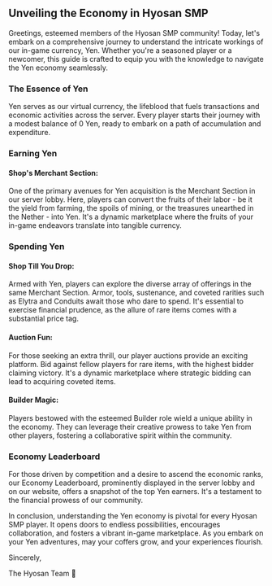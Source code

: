 <div className="px-20 py-40 prose text-sm text-white min-w-[80vw]">

## Unveiling the Economy in Hyosan SMP

Greetings, esteemed members of the Hyosan SMP community! Today, let's embark on a comprehensive journey to understand the intricate workings of our in-game currency, Yen. Whether you're a seasoned player or a newcomer, this guide is crafted to equip you with the knowledge to navigate the Yen economy seamlessly.

### The Essence of Yen

Yen serves as our virtual currency, the lifeblood that fuels transactions and economic activities across the server. Every player starts their journey with a modest balance of 0 Yen, ready to embark on a path of accumulation and expenditure.

### Earning Yen

#### Shop's Merchant Section:

One of the primary avenues for Yen acquisition is the Merchant Section in our server lobby. Here, players can convert the fruits of their labor - be it the yield from farming, the spoils of mining, or the treasures unearthed in the Nether - into Yen. It's a dynamic marketplace where the fruits of your in-game endeavors translate into tangible currency.

### Spending Yen

#### Shop Till You Drop:

Armed with Yen, players can explore the diverse array of offerings in the same Merchant Section. Armor, tools, sustenance, and coveted rarities such as Elytra and Conduits await those who dare to spend. It's essential to exercise financial prudence, as the allure of rare items comes with a substantial price tag.

#### Auction Fun:

For those seeking an extra thrill, our player auctions provide an exciting platform. Bid against fellow players for rare items, with the highest bidder claiming victory. It's a dynamic marketplace where strategic bidding can lead to acquiring coveted items.

#### Builder Magic:

Players bestowed with the esteemed Builder role wield a unique ability in the economy. They can leverage their creative prowess to take Yen from other players, fostering a collaborative spirit within the community.

### Economy Leaderboard

For those driven by competition and a desire to ascend the economic ranks, our Economy Leaderboard, prominently displayed in the server lobby and on our website, offers a snapshot of the top Yen earners. It's a testament to the financial prowess of our community.

In conclusion, understanding the Yen economy is pivotal for every Hyosan SMP player. It opens doors to endless possibilities, encourages collaboration, and fosters a vibrant in-game marketplace. As you embark on your Yen adventures, may your coffers grow, and your experiences flourish.

Sincerely,

The Hyosan Team 🌟

</div>